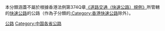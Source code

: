 {{Catnav|頁面分類|人类社会|交通|道路運輸|公路}}
本分類涵蓋不屬於根據香港法例第374Q章[https://www.elegislation.gov.hk/hk/cap374Q!zh-Hant-HK 《道路交通（快速公路）規例》]所管轄的[[香港快速公路|快速公路]]的公路（作為子分類的[[:Category:香港快速公路|:Category:香港快速公路]]除外）。
[[Category:香港道路|公路]]
[[Category:中国各省公路|Category:中国各省公路]]